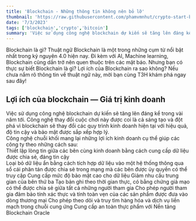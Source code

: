 ```yaml
---
title: 'Blockchain - Những thông tin không nên bỏ lỡ'
thumbnail: 'https://raw.githubusercontent.com/phamvmnhut/crypto-start-blog-data/main/images/blockchain-khong-nen-bo-lo.jpg'
date: '7/3/2023'
tags: ['blockchain','crypto','bitcoin']
summary: 'Việc sử dụng công nghệ blockchain dự kiến sẽ tăng lên đáng kể trong vài năm tới. Công nghệ thay đổi cuộc chơi này được coi là cả sáng tạo và đột phá vì blockchain sẽ thay đổi các quy trình kinh doanh hiện tại với hiệu quả, độ tin cậy và bảo mật được sắp xếp hợp lý.'
---
```



Blockchain là gì? Thuật ngữ Blockchain là một trong những cụm từ nổi bật nhất trong kỷ nguyên 4.0 hiện nay. Đi kèm với AI, Machine learning, Blockchain cũng dần trở nên quen thuộc trên các mặt báo. Nhưng bạn có thực sự biết Blockchain là gì? Lợi ích của Blockchain ra sao không? Nếu chưa nắm rõ thông tin về thuật ngữ này, mời bạn cùng T3H khám phá ngay sau đây!

## Lợi ích của blockchain — Giá trị kinh doanh
Việc sử dụng công nghệ blockchain dự kiến sẽ tăng lên đáng kể trong vài năm tới. Công nghệ thay đổi cuộc chơi này được coi là cả sáng tạo và đột phá vì blockchain sẽ thay đổi các quy trình kinh doanh hiện tại với hiệu quả, độ tin cậy và bảo mật được sắp xếp hợp lý.
<br />
Công nghệ chuỗi khối mang lại những lợi ích kinh doanh cụ thể giúp các công ty theo những cách sau:
<br />
Thiết lập lòng tin giữa các bên cùng kinh doanh bằng cách cung cấp dữ liệu được chia sẻ, đáng tin cậy
<br />
Loại bỏ dữ liệu ẩn bằng cách tích hợp dữ liệu vào một hệ thống thông qua sổ cái phân tán được chia sẻ trong mạng mà các bên được ủy quyền có thể truy cập
Cung cấp mức độ bảo mật cao cho dữ liệu
Giảm nhu cầu trung gian của bên thứ ba
Tạo bản ghi theo thời gian thực, có bằng chứng giả mạo có thể được chia sẻ giữa tất cả những người tham gia
Cho phép người tham gia đảm bảo tính xác thực và tính toàn vẹn của các sản phẩm được đưa vào dòng thương mại
Cho phép theo dõi và truy tìm hàng hóa và dịch vụ liền mạch trong chuỗi cung ứng
Cung cấp an toàn thực phẩm với Nền tảng Blockchain Oracle